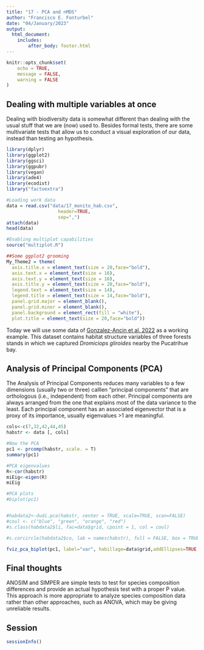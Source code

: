 ```yaml
---
title: "17 - PCA and nMDS"
author: "Francisco E. Fonturbel"
date: "04/January/2023"
output: 
  html_document:
    includes:
        after_body: footer.html
---
```


```r
knitr::opts_chunk$set(
	echo = TRUE,
	message = FALSE,
	warning = FALSE
)
```

## Dealing with multiple variables at once

Dealing with biodiversity data is somewhat different than dealing with the usual stuff that we are (now) used to. Besides formal tests, there are some multivariate tests that allow us to conduct a visual exploration of our data, instead than testing an hypothesis.


```r
library(dplyr)
library(ggplot2)
library(ggsci)
library(ggpubr)
library(vegan)
library(ade4)
library(ecodist)
library("factoextra")

#Loading work data
data = read.csv("data/17_monito_hab.csv",
                   header=TRUE,
                   sep=",")
attach(data)
head(data)
```

```r
#Enabling multiplot capabilities
source("multiplot.R")

##Some ggplot2 grooming
My_Theme2 = theme(
  axis.title.x = element_text(size = 20,face="bold"),
  axis.text.x = element_text(size = 16),
  axis.text.y = element_text(size = 16),
  axis.title.y = element_text(size = 20,face="bold"),
  legend.text = element_text(size = 14),
  legend.title = element_text(size = 14,face="bold"),
  panel.grid.major = element_blank(),
  panel.grid.minor = element_blank(),
  panel.background = element_rect(fill = "white"),
  plot.title = element_text(size = 20,face="bold"))
```

Today we will use some data of [Gonzalez-Ancin et al. 2022](https://www.cambridge.org/core/journals/oryx/article/intermediate-levels-of-wood-extraction-may-facilitate-coexistence-of-an-endemic-arboreal-marsupial-and-indigenous-communities/7E08676B30B1C4392BF34522D495EDB2) as a working example. This dataset contains habitat structure variables of three forests stands in which we captured _Dromiciops gliroides_ nearby the Pucatrihue bay.

## Analysis of Principal Components (PCA)

The Analysis of Principal Components reduces many variables to a few dimensions (usually two or three) calllen "principal components" that are orthologous (i.e., independent) from each other. Principal components are always arranged from the one that explains most of the data variance to the least. Each principal component has an associated eigenvector that is a proxy of its importance, usually eigenvalues >1 are meaningful.

```r
cols<-c(7,32,42,44,45)
habstr <- data [, cols]

#Now the PCA
pc1 <- prcomp(habstr, scale. = T)
summary(pc1)

#PCA eigenvalues
R<-cor(habstr)
miEig<-eigen(R)
miEig

#PCA plots
#biplot(pc1)


#habdata2<-dudi.pca(habstr, center = TRUE, scale=TRUE, scan=FALSE)
#coul <- c("blue", "green", "orange", "red")
#s.class(habdata2$li, fac=data$grid, cpoint = 1, col = coul)

#s.corcircle(habdata2$co, lab = names(habstr), full = FALSE, box = TRUE)

fviz_pca_biplot(pc1, label="var", habillage=data$grid,addEllipses=TRUE, ellipse.level=0.95)
```



## Final thoughts

ANOSIM and SIMPER are simple tests to test for species composition differences and provide an actual hypothesis test with a proper P value. This approach is more appropriate to analyze species composition data rather than other approaches, such as ANOVA, which may be giving unreliable results.


## Session

```r
sessionInfo()
```